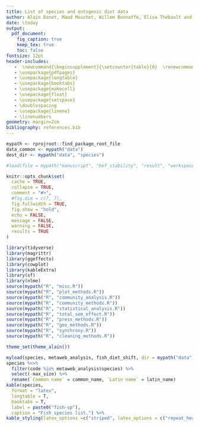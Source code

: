 ```yaml
---
title: List of species and ontogenic diet data
author: Alain Danet, Maud Mouchet, Willem Bonnaffé, Elisa Thébault and Colin Fontaine
date: \today 
output:
  pdf_document:
    fig_caption: true 
    keep_tex: true
    toc: false 
fontsize: 12pt
header-includes:
   -  \newcommand{\beginsupplement}{\setcounter{table}{0}  \renewcommand{\thetable}{S\arabic{table}} \setcounter{figure}{0} \renewcommand{\thefigure}{S\arabic{figure}}} 
   - \usepackage{pdfpages}
   - \usepackage{longtable}
   - \usepackage{booktabs}
   - \usepackage{makecell}
   - \usepackage{float}
   - \usepackage{setspace}
   - \doublespacing
   - \usepackage{lineno}
   - \linenumbers
geometry: margin=2cm
bibliography: references.bib
---
```


```r

mypath <- rprojroot::find_package_root_file
data_common <- mypath("data")
dest_dir <- mypath("data", "species")

#load(file = mypath("manuscript", "bef_stability", "result", "workspace.rda"))

knitr::opts_chunk$set(
  cache = TRUE,
  collapse = TRUE,
  comment = "#>",
  #fig.dim = c(7, 7),
  fig.fullwidth = TRUE,
  fig.show = "hold",
  echo = FALSE,
  message = FALSE,
  warning = FALSE,
  results = TRUE
)

library(tidyverse)
library(magrittr)
library(ggeffects)
library(cowplot)
library(kableExtra)
library(sf)
library(nlme)
source(mypath("R", "misc.R"))
source(mypath("R", "plot_methods.R"))
source(mypath("R", "community_analysis.R"))
source(mypath("R", "community_methods.R"))
source(mypath("R", "statistical_analysis.R"))
source(mypath("R", "total_sem_effect.R"))
source(mypath("R", "press_methods.R"))
source(mypath("R", "geo_methods.R"))
source(mypath("R", "synchrony.R"))
source(mypath("R", "cleaning_methods.R"))

theme_set(theme_alain())
```

\beginsupplement

```r
myload(species, metaweb_analysis, fish_diet_shift, dir = mypath("data"))
species %<>%
  filter(code %in% metaweb_analysis$species) %>%
  select(-max_size) %>%
  rename(`Common name` = common_name, `Latin name` = latin_name)
kable(species,
  format = "latex",
  longtable = T,
  booktabs = T,
  label = paste0("fish-sp"),
  caption = "Fish species list.") %>%
kable_styling(latex_options =c("striped", latex_options = c("repeat_header")))
```

